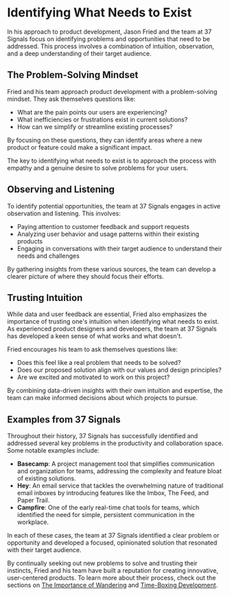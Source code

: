 
# Identifying What Needs to Exist

In his approach to product development, Jason Fried and the team at 37 Signals focus on identifying problems and opportunities that need to be addressed. This process involves a combination of intuition, observation, and a deep understanding of their target audience.

## The Problem-Solving Mindset

Fried and his team approach product development with a problem-solving mindset. They ask themselves questions like:

- What are the pain points our users are experiencing?
- What inefficiencies or frustrations exist in current solutions?
- How can we simplify or streamline existing processes?

By focusing on these questions, they can identify areas where a new product or feature could make a significant impact.

<Callout>
The key to identifying what needs to exist is to approach the process with empathy and a genuine desire to solve problems for your users.
</Callout>

## Observing and Listening

To identify potential opportunities, the team at 37 Signals engages in active observation and listening. This involves:

- Paying attention to customer feedback and support requests
- Analyzing user behavior and usage patterns within their existing products
- Engaging in conversations with their target audience to understand their needs and challenges

By gathering insights from these various sources, the team can develop a clearer picture of where they should focus their efforts.

## Trusting Intuition

While data and user feedback are essential, Fried also emphasizes the importance of trusting one's intuition when identifying what needs to exist. As experienced product designers and developers, the team at 37 Signals has developed a keen sense of what works and what doesn't.

Fried encourages his team to ask themselves questions like:

- Does this feel like a real problem that needs to be solved?
- Does our proposed solution align with our values and design principles?
- Are we excited and motivated to work on this project?

By combining data-driven insights with their own intuition and expertise, the team can make informed decisions about which projects to pursue.

## Examples from 37 Signals

Throughout their history, 37 Signals has successfully identified and addressed several key problems in the productivity and collaboration space. Some notable examples include:

- **Basecamp**: A project management tool that simplifies communication and organization for teams, addressing the complexity and feature bloat of existing solutions.
- **Hey**: An email service that tackles the overwhelming nature of traditional email inboxes by introducing features like the Imbox, The Feed, and Paper Trail.
- **Campfire**: One of the early real-time chat tools for teams, which identified the need for simple, persistent communication in the workplace.

In each of these cases, the team at 37 Signals identified a clear problem or opportunity and developed a focused, opinionated solution that resonated with their target audience.

By continually seeking out new problems to solve and trusting their instincts, Fried and his team have built a reputation for creating innovative, user-centered products. To learn more about their process, check out the sections on [The Importance of Wandering](/product-development-process/importance-of-wandering) and [Time-Boxing Development](/product-development-process/time-boxing-development).